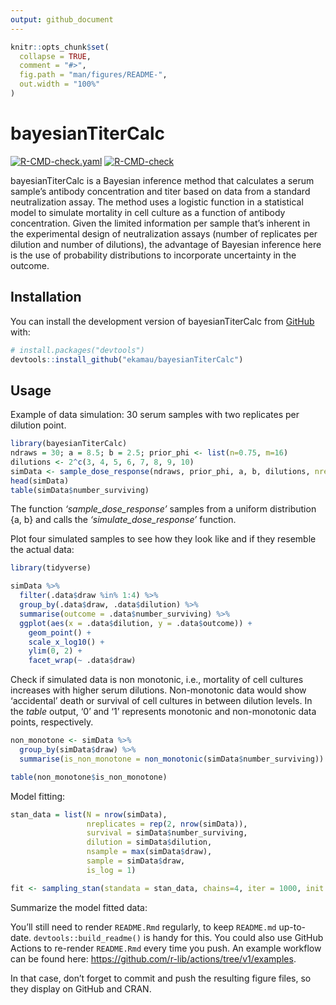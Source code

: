 ```yaml
---
output: github_document
---
```


<!-- README.md is generated from README.Rmd. Please edit that file -->

```r
knitr::opts_chunk$set(
  collapse = TRUE,
  comment = "#>",
  fig.path = "man/figures/README-",
  out.width = "100%"
)
```

# bayesianTiterCalc

<!-- badges: start -->
[![R-CMD-check.yaml](https://github.com/ekamau/bayesianTiterCalc/workflows/R-CMD-check.yaml/badge.svg)](https://github.com/ekamau/bayesianTiterCalc/actions)
[![R-CMD-check](https://github.com/ekamau/bayesianTiterCalc/workflows/R-CMD-check/badge.svg)](https://github.com/ekamau/bayesianTiterCalc/actions)
<!-- badges: end -->

bayesianTiterCalc is a Bayesian inference method that calculates a serum sample's antibody concentration and titer based on data from a standard neutralization assay. The method uses a logistic function in a statistical model to simulate mortality in cell culture as a function of antibody concentration. Given the limited information per sample that's inherent in the experimental design of neutralization assays (number of replicates per dilution and number of dilutions), the advantage of Bayesian inference here is the use of probability distributions to incorporate uncertainty in the outcome. 


## Installation

You can install the development version of bayesianTiterCalc from [GitHub](https://github.com/) with:

``` r
# install.packages("devtools")
devtools::install_github("ekamau/bayesianTiterCalc")
```

## Usage

Example of data simulation: 30 serum samples with two replicates per dilution point.

```r
library(bayesianTiterCalc)
ndraws = 30; a = 8.5; b = 2.5; prior_phi <- list(n=0.75, m=16)
dilutions <- 2^c(3, 4, 5, 6, 7, 8, 9, 10)
simData <- sample_dose_response(ndraws, prior_phi, a, b, dilutions, nreplicates_per_dilution=2)
head(simData)
table(simData$number_surviving)

```

The function *'sample_dose_response'* samples from a uniform distribution \{a, b\} and calls the *'simulate_dose_response'* function.

Plot four simulated samples to see how they look like and if they resemble the actual data:

```r
library(tidyverse)

simData %>%
  filter(.data$draw %in% 1:4) %>%
  group_by(.data$draw, .data$dilution) %>%
  summarise(outcome = .data$number_surviving) %>%
  ggplot(aes(x = .data$dilution, y = .data$outcome)) +
    geom_point() +
    scale_x_log10() +
    ylim(0, 2) +
    facet_wrap(~ .data$draw)

```

Check if simulated data is non monotonic, i.e., mortality of cell cultures increases with higher serum dilutions. Non-monotonic data would show 'accidental' death or survival of cell cultures in between dilution levels. In the *table* output, '0' and '1' represents monotonic and non-monotonic data points, respectively.

```r
non_monotone <- simData %>%
  group_by(simData$draw) %>%
  summarise(is_non_monotone = non_monotonic(simData$number_surviving))

table(non_monotone$is_non_monotone)

```

Model fitting:

```r
stan_data = list(N = nrow(simData),
                 nreplicates = rep(2, nrow(simData)),
                 survival = simData$number_surviving,
                 dilution = simData$dilution,
                 nsample = max(simData$draw),
                 sample = simData$draw,
                 is_log = 1)

fit <- sampling_stan(standata = stan_data, chains=4, iter = 1000, init = 'random')

```
Summarize the model fitted data:

You'll still need to render `README.Rmd` regularly, to keep `README.md` up-to-date. `devtools::build_readme()` is handy for this. You could also use GitHub Actions to re-render `README.Rmd` every time you push. An example workflow can be found here: <https://github.com/r-lib/actions/tree/v1/examples>.

In that case, don't forget to commit and push the resulting figure files, so they display on GitHub and CRAN.
